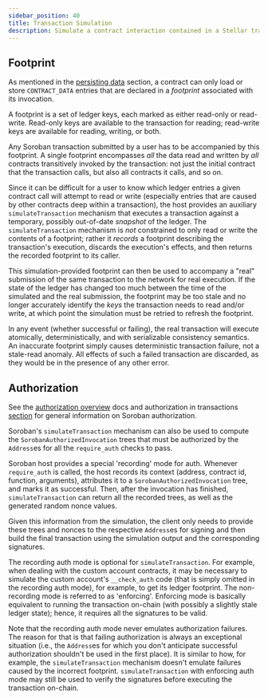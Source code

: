 ```yaml
---
sidebar_position: 40
title: Transaction Simulation
description: Simulate a contract interaction contained in a Stellar transaction.
---
```


## Footprint

As mentioned in the [persisting data](../../storage/persisting-data.mdx) section, a contract can only load or store `CONTRACT_DATA` entries that are declared in a _footprint_ associated with its invocation.

A footprint is a set of ledger keys, each marked as either read-only or read-write. Read-only keys are available to the transaction for reading; read-write keys are available for reading, writing, or both.

Any Soroban transaction submitted by a user has to be accompanied by this footprint. A single footprint encompasses _all_ the data read and written by _all_ contracts transitively invoked by the transaction: not just the initial contract that the transaction calls, but also all contracts it calls, and so on.

Since it can be difficult for a user to know which ledger entries a given contract call will attempt to read or write (especially entries that are caused by other contracts deep within a transaction), the host provides an auxiliary `simulateTransaction` mechanism that executes a transaction against a temporary, possibly out-of-date _snapshot_ of the ledger. The `simulateTransaction` mechanism is _not_ constrained to only read or write the contents of a footprint; rather it _records_ a footprint describing the transaction's execution, discards the execution's effects, and then returns the recorded footprint to its caller.

This simulation-provided footprint can then be used to accompany a "real" submission of the same transaction to the network for real execution. If the state of the ledger has changed too much between the time of the simulated and the real submission, the footprint may be too stale and no longer accurately identify the _keys_ the transaction needs to read and/or write, at which point the simulation must be retried to refresh the footprint.

In any event (whether successful or failing), the real transaction will execute atomically, deterministically, and with serializable consistency semantics. An inaccurate footprint simply causes deterministic transaction failure, not a stale-read anomaly. All effects of such a failed transaction are discarded, as they would be in the presence of any other error.

## Authorization

See the [authorization overview](../../security/authorization.mdx) docs and authorization in transactions [section][auth-data] for general information on Soroban authorization.

[auth-data]: stellar-transaction.mdx#authorization-data

Soroban's `simulateTransaction` mechanism can also be used to compute the `SorobanAuthorizedInvocation` trees that must be authorized by the `Address`es for all the `require_auth` checks to pass.

Soroban host provides a special 'recording' mode for auth. Whenever `require_auth` is called, the host records its context (address, contract id, function, arguments), attributes it to a `SorobanAuthorizedInvocation` tree, and marks it as successful. Then, after the invocation has finished, `simulateTransaction` can return all the recorded trees, as well as the generated random nonce values.

Given this information from the simulation, the client only needs to provide these trees and nonces to the respective `Address`es for signing and then build the final transaction using the simulation output and the corresponding signatures.

The recording auth mode is optional for `simulateTransaction`. For example, when dealing with the custom account contracts, it may be necessary to simulate the custom account's `__check_auth` code (that is simply omitted in the recording auth mode), for example, to get its ledger footprint. The non-recording mode is referred to as 'enforcing'. Enforcing mode is basically equivalent to running the transaction on-chain (with possibly a slightly stale ledger state); hence, it requires all the signatures to be valid.

Note that the recording auth mode never emulates authorization failures. The reason for that is that failing authorization is always an exceptional situation (i.e., the `Address`es for which you don't anticipate successful authorization shouldn't be used in the first place). It is similar to how, for example, the `simulateTransaction` mechanism doesn't emulate failures caused by the incorrect footprint. `simulateTransaction` with enforcing auth mode may still be used to verify the signatures before executing the transaction on-chain.
